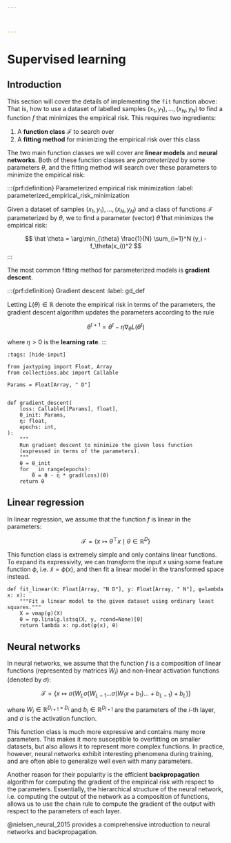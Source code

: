 ```yaml
---



---
```

# Supervised learning

## Introduction

This section will cover the details of implementing the `fit` function above:
That is, how to use a dataset of labelled samples $(x_1, y_1), \dots, (x_N, y_N)$ to find a function $f$ that minimizes the empirical risk.
This requires two ingredients:

1. A **function class** $\mathcal{F}$ to search over
2. A **fitting method** for minimizing the empirical risk over this class

The two main function classes we will cover are **linear models** and **neural networks**.
Both of these function classes are *parameterized* by some parameters $\theta$,
and the fitting method will search over these parameters to minimize the empirical risk:

:::{prf:definition} Parameterized empirical risk minimization
:label: parameterized_empirical_risk_minimization

Given a dataset of samples $(x_1, y_1), \dots, (x_N, y_N)$ and a class of functions $\mathcal{F}$ parameterized by $\theta$,
we to find a parameter (vector) $\hat \theta$ that minimizes the empirical risk:

$$
\hat \theta = \arg\min_{\theta} \frac{1}{N} \sum_{i=1}^N (y_i - f_\theta(x_i))^2
$$
:::

The most common fitting method for parameterized models is **gradient descent**.

:::{prf:definition} Gradient descent
:label: gd_def

Letting $L(\theta) \in \mathbb{R}$ denote the empirical risk in terms of the parameters,
the gradient descent algorithm updates the parameters according to the rule

$$
\theta^{t+1} = \theta^t - \eta \nabla_\theta L(\theta^t)
$$

where $\eta > 0$ is the **learning rate**.
:::

```code-cell
:tags: [hide-input]

from jaxtyping import Float, Array
from collections.abc import Callable
```

```code-cell
Params = Float[Array, " D"]


def gradient_descent(
    loss: Callable[[Params], float],
    θ_init: Params,
    η: float,
    epochs: int,
):
    """
    Run gradient descent to minimize the given loss function
    (expressed in terms of the parameters).
    """
    θ = θ_init
    for _ in range(epochs):
        θ = θ - η * grad(loss)(θ)
    return θ
```

## Linear regression

In linear regression, we assume that the function $f$ is linear in the parameters:

$$
\mathcal{F} = \{ x \mapsto \theta^\top x \mid \theta \in \mathbb{R}^D \}
$$

This function class is extremely simple and only contains linear functions.
To expand its expressivity, we can _transform_ the input $x$ using some feature function $\phi$,
i.e. $\widetilde x = \phi(x)$, and then fit a linear model in the transformed space instead.

```code-cell
def fit_linear(X: Float[Array, "N D"], y: Float[Array, " N"], φ=lambda x: x):
    """Fit a linear model to the given dataset using ordinary least squares."""
    X = vmap(φ)(X)
    θ = np.linalg.lstsq(X, y, rcond=None)[0]
    return lambda x: np.dot(φ(x), θ)
```

## Neural networks

In neural networks, we assume that the function $f$ is a composition of linear functions (represented by matrices $W_i$) and non-linear activation functions (denoted by $\sigma$):

$$
\mathcal{F} = \{ x \mapsto \sigma(W_L \sigma(W_{L-1} \dots \sigma(W_1 x + b_1) \dots + b_{L-1}) + b_L) \}
$$

where $W_i \in \mathbb{R}^{D_{i+1} \times D_i}$ and $b_i \in \mathbb{R}^{D_{i+1}}$ are the parameters of the $i$-th layer, and $\sigma$ is the activation function.

This function class is much more expressive and contains many more parameters.
This makes it more susceptible to overfitting on smaller datasets,
but also allows it to represent more complex functions.
In practice, however, neural networks exhibit interesting phenomena during training,
and are often able to generalize well even with many parameters.

Another reason for their popularity is the efficient **backpropagation** algorithm for computing the gradient of the empirical risk with respect to the parameters.
Essentially, the hierarchical structure of the neural network,
i.e. computing the output of the network as a composition of functions,
allows us to use the chain rule to compute the gradient of the output with respect to the parameters of each layer.

@nielsen_neural_2015 provides a comprehensive introduction to neural networks and backpropagation.


